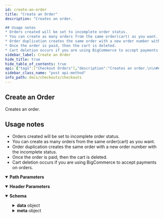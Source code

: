 ```yaml
---
id: create-an-order
title: "Create an Order"
description: "Creates an order.

## Usage notes
* Orders created will be set to incomplete order status.
* You can create as many orders from the same order(cart) as you want.
* Order duplication creates the same order with a new order number with the incomplete status.
* Once the order is paid, then the cart is deleted.
* Cart deletion occurs if you are using BigCommerce to accept payments on orders."
sidebar_label: Create an Order
hide_title: true
hide_table_of_contents: true
api: {"tags":["Checkout Orders"],"description":"Creates an order.\n\n## Usage notes\n* Orders created will be set to incomplete order status.\n* You can create as many orders from the same order(cart) as you want.\n* Order duplication creates the same order with a new order number with the incomplete status.\n* Once the order is paid, then the cart is deleted.\n* Cart deletion occurs if you are using BigCommerce to accept payments on orders.","operationId":"createAnOrder","parameters":[{"name":"store_hash","in":"path","required":true,"schema":{"type":"string"}},{"name":"Accept","in":"header","required":true,"schema":{"type":"string","default":"application/json"}},{"name":"Content-Type","in":"header","required":true,"schema":{"type":"string","default":"application/json"}},{"name":"checkoutId","in":"path","description":"ID of the checkout (same as the cart ID).","required":true,"schema":{"type":"string"}}],"responses":{"200":{"description":"","content":{"application/json":{"schema":{"type":"object","properties":{"data":{"title":"Order","type":"object","properties":{"id":{"type":"integer","description":"The order Id.","example":75}},"x-internal":false},"meta":{"type":"object","properties":{}}}},"example":{"data":{"id":75},"meta":{}}}}}},"security":[{"X-Auth-Token":[]}],"method":"post","path":"/stores/{store_hash}/v3/checkouts/{checkoutId}/orders","servers":[{"url":"https://api.bigcommerce.com"}],"securitySchemes":{"X-Auth-Token":{"type":"apiKey","description":"","name":"X-Auth-Token","in":"header"}},"info":{"title":"Checkouts","description":"For more information on authenticating BigCommerce APIs, see [Authentication](/api-docs/getting-started/authentication).\n\nCreate and manage checkouts from existing carts using BigCommerce checkout logic.","version":"3.0"},"postman":{"name":"Create an Order","description":{"content":"Creates an order.\n\n## Usage notes\n* Orders created will be set to incomplete order status.\n* You can create as many orders from the same order(cart) as you want.\n* Order duplication creates the same order with a new order number with the incomplete status.\n* Once the order is paid, then the cart is deleted.\n* Cart deletion occurs if you are using BigCommerce to accept payments on orders.","type":"text/plain"},"url":{"path":["stores",":store_hash","v3","checkouts",":checkoutId","orders"],"host":["{{baseUrl}}"],"query":[],"variable":[{"disabled":false,"description":{"content":"(Required) ","type":"text/plain"},"type":"any","value":"","key":"store_hash"},{"disabled":false,"description":{"content":"(Required) ID of the checkout (same as the cart ID).","type":"text/plain"},"type":"any","value":"","key":"checkoutId"}]},"header":[{"key":"Accept","value":"application/json"}],"method":"POST","auth":{"type":"apikey","apikey":[{"type":"any","value":"X-Auth-Token","key":"key"},{"type":"any","value":"<API Key>","key":"value"},{"type":"any","value":"header","key":"in"}]}}}
sidebar_class_name: "post api-method"
info_path: docs/checkouts/checkouts
---
```



## Create an Order



Creates an order.

## Usage notes
* Orders created will be set to incomplete order status.
* You can create as many orders from the same order(cart) as you want.
* Order duplication creates the same order with a new order number with the incomplete status.
* Once the order is paid, then the cart is deleted.
* Cart deletion occurs if you are using BigCommerce to accept payments on orders.

<details style={{"marginBottom":"1rem"}} data-collapsed={false} open={true}><summary style={{}}><strong>Path Parameters</strong></summary><div><ul><ParamsItem className={"paramsItem"} param={{"name":"store_hash","in":"path","required":true,"schema":{"type":"string"}}}></ParamsItem><ParamsItem className={"paramsItem"} param={{"name":"checkoutId","in":"path","description":"ID of the checkout (same as the cart ID).","required":true,"schema":{"type":"string"}}}></ParamsItem></ul></div></details><details style={{"marginBottom":"1rem"}} data-collapsed={false} open={true}><summary style={{}}><strong>Header Parameters</strong></summary><div><ul><ParamsItem className={"paramsItem"} param={{"name":"Accept","in":"header","required":true,"schema":{"type":"string","default":"application/json"}}}></ParamsItem><ParamsItem className={"paramsItem"} param={{"name":"Content-Type","in":"header","required":true,"schema":{"type":"string","default":"application/json"}}}></ParamsItem></ul></div></details><div><ApiTabs><TabItem label={"200"} value={"200"}><div></div><div><MimeTabs groupId={"mime-type"}><TabItem label={"application/json"} value={"application/json"}><SchemaTabs groupId={"schema-tabs"}><TabItem label={"Schema"} value={"Schema"}><details style={{}} data-collapsed={false} open={true}><summary style={{"textAlign":"left"}}><strong>Schema</strong></summary><div style={{"textAlign":"left","marginLeft":"1rem"}}></div><ul style={{"marginLeft":"1rem"}}><SchemaItem collapsible={true} className={"schemaItem"}><details style={{}}><summary style={{}}><strong>data</strong><span style={{"opacity":"0.6"}}> object</span></summary><div style={{"marginLeft":"1rem"}}><SchemaItem collapsible={false} name={"id"} required={false} schemaDescription={"The order Id."} schemaName={"integer"} qualifierMessage={undefined} defaultValue={undefined}></SchemaItem></div></details></SchemaItem><SchemaItem collapsible={true} className={"schemaItem"}><details style={{}}><summary style={{}}><strong>meta</strong><span style={{"opacity":"0.6"}}> object</span></summary><div style={{"marginLeft":"1rem"}}></div></details></SchemaItem></ul></details></TabItem><TabItem label={"Example (from schema)"} value={"Example (from schema)"}><ResponseSamples responseExample={"{\n  \"data\": {\n    \"id\": 0\n  },\n  \"meta\": {}\n}"} language={"json"}></ResponseSamples></TabItem><TabItem label={"Example"} value={"Example"}><ResponseSamples responseExample={"{\n  \"data\": {\n    \"id\": 75\n  },\n  \"meta\": {}\n}"} language={"json"}></ResponseSamples></TabItem></SchemaTabs></TabItem></MimeTabs></div></TabItem></ApiTabs></div>
      